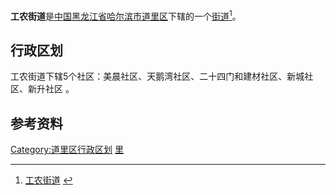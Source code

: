 {{中国乡级行政区
| 行政区全称 = 工农街道
| 景观照片文件名 =
| 景观照片描述 =
| 汉语拼音 =
| 通用拼音 =
| 注音符號 =
| 其它标音类型1 =
| 其它标音1 =
| 其它标音类型2 =
| 其它标音2 =
| 其它语言类型1 =
| 其它语言地名1 =
| 其它语言类型2 =
| 其它语言地名2 =
| 上级行政区 = [[黑龙江省|黑龙江省]][[哈尔滨市|哈尔滨市]][[道里区|道里区]]
| 行政区类别 = [[街道|街道]]
| LowerDivisions =5个社区
| 行政区划代码 = 230102007
| 地理坐标 =
| 总面积 = 
| 户籍人口 = 
| 户籍人口年份 =
| 常住人口 = 
| 常住人口年份 =
| 人口密度 =
| 行政区划 = 
| 官方网站 =
| 政府驻地 = 
| 邮政编码 =150000
| 毗邻行政区 =
| 位置图文件名 =
| 位置图描述 =
}}

'''工农街道'''是[[中国|中国]][[黑龙江省|黑龙江省]][[哈尔滨市|哈尔滨市]][[道里区|道里区]]下辖的一个[[街道|街道]]<ref>[http://www.chinaquhua.cn/heilongjiang/ 工农街道] {{webarchive|url=https://web.archive.org/web/20110822123644/http://www.chinaquhua.cn/heilongjiang/ |date=2011-08-22 }}</ref>。

==行政区划==
工农街道下辖5个社区：美晨社区、天鹅湾社区、二十四门和建材社区、新城社区、新升社区 。

==参考资料==
{{reflist}}

{{哈尔滨市道里区行政区划}}

[[Category:道里区行政区划|Category:道里区行政区划]]
[[Category:哈尔滨市街道|里]]